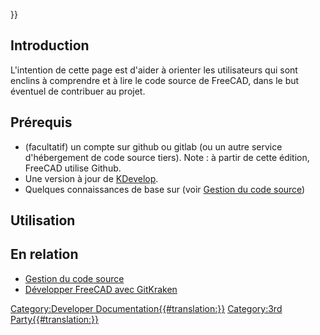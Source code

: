 <languages/>
{{UnfinishedDocu{{#translation:}}}}

== Introduction ==

L'intention de cette page est d'aider à orienter les utilisateurs qui sont enclins à comprendre et à lire le code source de FreeCAD, dans le but éventuel de contribuer au projet.

<span id="Prerequisites"></span>
== Prérequis ==

* (facultatif) un compte sur github ou gitlab (ou un autre service d'hébergement de code source tiers). Note : à partir de cette édition, FreeCAD utilise Github.
* Une version à jour de [https://www.kdevelop.org/ KDevelop].
* Quelques connaissances de base sur {{incode|git}} (voir [[Source_code_management/fr|Gestion du code source]])

<span id="Usage"></span>
== Utilisation ==


<span id="Related"></span>
== En relation ==

* [[Source_code_management/fr|Gestion du code source]]
* [[Developing_FreeCAD_with_GitKraken/fr|Développer FreeCAD avec GitKraken]]

[[Category:Developer Documentation{{#translation:}}]]
[[Category:3rd Party{{#translation:}}]]